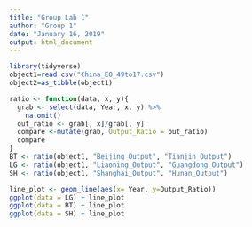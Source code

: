 ---
title: "Group Lab 1"
author: "Group 1"
date: "January 16, 2019"
output: html_document
---

```{r setup, warning=FALSE, echo=FALSE}
library(tidyverse)
object1=read.csv("China_EO_49to17.csv")
object2=as_tibble(object1)
```
```{r, echo = FALSE}
ratio <- function(data, x, y){
  grab <- select(data, Year, x, y) %>%
    na.omit()
  out_ratio <- grab[, x]/grab[, y]
  compare <-mutate(grab, Output_Ratio = out_ratio)
  compare
}
BT <- ratio(object1, "Beijing_Output", "Tianjin_Output")
LG <- ratio(object1, "Liaoning_Output", "Guangdong_Output")
SH <- ratio(object1, "Shanghai_Output", "Hunan_Output")
```

```{r echo = TRUE}
line_plot <- geom_line(aes(x= Year, y=Output_Ratio))
ggplot(data = LG) + line_plot
ggplot(data = BT) + line_plot
ggplot(data = SH) + line_plot
```
